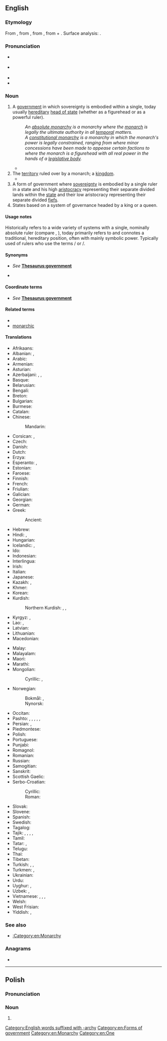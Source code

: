 ==English==
{{wikipedia}}

===Etymology===
From {{etyl|fro|en}} {{m|fro|monarchie}}, from {{etyl|LL.|en}} {{m|la|monarchia}}, from {{etyl|grc|en}} {{m|grc|μοναρχία}}, from {{m|grc|μόνος||only}} + {{m|grc|ἀρχή||power, authority}}. Surface analysis: {{confix|en|mon|t1=one”, “single|archy|t2=rule”, “command}}.

===Pronunciation===
* {{a|RP}} {{IPA|en|/ˈmɒnəki/}}
* {{a|GA}} {{IPA|en|/ˈmɑnɚki/}}
* {{audio|en|en-us-monarchy.ogg|Audio (US)}}
* {{hyph|en|mon|ar|chy}}

===Noun===
{{en-noun|~}}

# A [[government]] in which sovereignty is embodied within a single, today usually [[hereditary]] [[head of state]] (whether as a figurehead or as a powerful ruler).
#: ''An [[absolute monarchy]] is a monarchy where the [[monarch]] is legally the ultimate authority in all [[temporal]] matters.''
#: ''A [[constitutional monarchy]] is a monarchy in which the monarch's power is legally constrained, ranging from where minor concessions have been made to appease certain factions to where the monarch is a figurehead with all real power in the hands of a [[legislative body]].''
#* {{RQ:Marlowe Tamburlaine|1|II|i|url=https://books.google.com/books?id=0HFGOmnsvAMC&pg=PP30|He that with ſhepheards and a litle ſpoyle,<br>Durſt in diſdaine of wrong and tyrannie,<br>Defend his freedome gainſt a '''Monarchie''':<br>What will he doe ſupported by a king?}}
# The [[territory]] ruled over by a monarch; a [[kingdom]].
#* {{RQ:Shakespeare Richard 3|I|iv|passage=What scourge for perjury / Can this dark '''monarchy''' afford false Clarence?}}
# A form of government where [[sovereignty]] is embodied by a single ruler in a state and his high [[aristocracy]] representing their separate divided lands within the [[state]] and their low aristocracy representing their separate divided [[fiefs]].
# States based on a system of governance headed by a king or a queen.

====Usage notes====
Historically refers to a wide variety of systems with a single, nominally absolute ruler (compare {{m|en|autocracy}}, {{m|en|dictatorship}}), today primarily refers to and connotes a traditional, hereditary position, often with mainly symbolic power. Typically used of rulers who use the terms {{m|en|king}}/{{m|en|queen}} or {{m|en|emperor}}/{{m|en|empress}}.

====Synonyms====
* {{sense|rule}} ''See'' '''[[Thesaurus:government]]'''
* {{sense|state}} {{l|en|kingdom}}

====Coordinate terms====
* ''See'' '''[[Thesaurus:government]]'''

====Related terms====
* {{l|en|monarch}}
* [[monarchic]]

====Translations====
{{trans-top|form of government with a hereditary head of state}}
* Afrikaans: {{t|af|monargie}}
* Albanian: {{t+|sq|mbretëri|f}}, {{t+|sq|monarki|f}}
* Arabic: {{t|ar|مَلِكِيَّة|f}}
* Armenian: {{t+|hy|միապետություն}}
* Asturian: {{t|ast|monarquía|f}}
* Azerbaijani: {{t|az|monarxiya}}, {{t|az|padşahlıq}}, {{t|az|sultanlıq}}
* Basque: {{t|eu|monarkia}}
* Belarusian: {{t|be|мана́рхія|f}}
* Bengali: {{t|bn|রাজতন্ত্র}}
* Breton: {{t|br|unpenniezh|f}}
* Bulgarian: {{t+|bg|мона́рхия|f}}
* Burmese: {{t|my|မင်း၏အစိုးရခြင်း}}
* Catalan: {{t+|ca|monarquia|f}}
* Chinese:
*: Mandarin: {{t+|cmn|君主制|tr=jūnzhǔzhì}}
* Corsican: {{t|co|munarchia|f}}, {{t|co|monarchia|f}}
* Czech: {{t+|cs|monarchie|f}}
* Danish: {{t+|da|monarki|n}}
* Dutch: {{t+|nl|monarchie|f}}
* Erzya: {{t|myv|вейкинязорчи}}
* Esperanto: {{t|eo|monarkio}}, {{t|eo|monarĥio}}
* Estonian: {{t+|et|monarhia}}
* Faroese: {{t|fo|kongsveldi}}
* Finnish: {{t+|fi|monarkia}}
* French: {{t+|fr|monarchie|f}}
* Friulian: {{t|fur|monarchie|f}}
* Galician: {{t+|gl|monarquía|f}}
* Georgian: {{t+|ka|მონარქია}}
* German: {{t+|de|Monarchie|f}}
* Greek: {{t+|el|μοναρχία|f}}
*: Ancient: {{t|grc|μοναρχία|f}}
* Hebrew: {{t+|he|מוֹנַרְכְיָה|f|tr=monárkhia}}
* Hindi: {{t|hi|राजतन्त्र|m}}, {{t+|hi|बादशाहत|f}}
* Hungarian: {{t+|hu|monarchia}}
* Icelandic: {{t|is|konungsríki}}, {{t+|is|konungdæmi}}
* Ido: {{t+|io|monarkio}}
* Indonesian: {{t+|id|monarki}}
* Interlingua: {{t|ia|monarchia}}
* Irish: {{t|ga|monarcacht|f}}
* Italian: {{t+|it|monarchia|f}}
* Japanese: {{t|ja|君主制|tr=くんしゅせい, kunshusei}}
* Kazakh: {{t+|kk|монархия}}, {{t|kk|патшалық}}
* Khmer: {{t+|km|រាជាធិបតេយ្យ}}
* Korean: {{t+|ko|군주제(君主制)}}
* Kurdish:
*: Northern Kurdish: {{t+|kmr|monarşî}}, {{t+|kmr|padîşahî}}, {{t+|kmr|keyîtî}}
* Kyrgyz: {{t|ky|монархия}}, {{t|ky|падышалык}}
* Lao: {{t|lo|ຣາຊາທິປະໄຕ}}, {{t|lo|ລາຊາທິປະໄຕ}}
* Latvian: {{t|lv|monarhija|f}}
* Lithuanian: {{t+|lt|monarchija|f}}
* Macedonian: {{t|mk|монархија|f}}
{{trans-mid}}
* Malay: {{t|ms|monarki}}
* Malayalam: {{t|ml|രാജവാഴ്ച}}
* Maori: {{t|mi|arikitanga}}
* Marathi: {{t|mr|राजेशाही}}
* Mongolian:
*: Cyrillic: {{t|mn|эзэн хаант улс}}, {{t+|mn|хаант засаг}}
* Norwegian:
*: Bokmål: {{t+|no|monarki|n}}, {{t+|no|kongedømme|n}}
*: Nynorsk: {{t|nn|monarki|n}}
* Occitan: {{t+|oc|monarquia|f}}
* Pashto: {{t+|ps|پاچايي|f|tr=pāčāyi}}, {{t|ps|بادشاهي|f|tr=bādšāhi}}, {{t+|ps|باچاهي|f|tr=bāčāhi}}, {{t|ps|باچايي|f|tr=bāčāyi}}, {{t|ps|پاچاهي|f|tr=pāčāhi}}, {{t+|ps|سلطنت|m|tr=sәltanat, soltanat}}
* Persian: {{t+|fa|سلطنت|tr=saltanat}}, {{t+|fa|پادشاهی|tr=pâdešâhi, pâdšâhi}}
* Piedmontese: {{t-needed|pms}}
* Polish: {{t+|pl|monarchia|f}}
* Portuguese: {{t+|pt|monarquia|f}}
* Punjabi: {{t|pa|ਬਾਦਸ਼ਾਹੀ}}
* Romagnol: {{t-needed|rgn}}
* Romanian: {{t+|ro|monarhie|f}}
* Russian: {{t+|ru|мона́рхия|f}}
* Samogitian: {{t|sgs|muonarkėjė|f}}
* Sanskrit: {{t+|sa|एकप्रभुत्व|n}}
* Scottish Gaelic: {{t|gd|monarcachd|f}}
* Serbo-Croatian:
*: Cyrillic: {{t|sh|мона̀рхија|f}}
*: Roman: {{t+|sh|monàrhija|f}}
* Slovak: {{t|sk|monarchia|f}}
* Slovene: {{t+|sl|monarhija|f}}
* Spanish: {{t+|es|monarquía|f}}
* Swedish: {{t+|sv|monarki|c}}
* Tagalog: {{t|tl|monarkiya}}
* Tajik: {{t|tg|салтанат}}, {{t|tg|монархия}}, {{t|tg|хокимияти мутлақа}}, {{t|tg|подшоҳӣ}}, {{t|tg|подишоҳӣ}}
* Tamil: {{t+|ta|முடியாட்சி}}
* Tatar: {{t|tt|монархия}}, {{t+|tt|патшалык}}
* Telugu: {{t+|te|రాచరికం}}
* Thai: {{t+|th|ราชาธิปไตย}}
* Tibetan: {{t|bo|རྒྱལ་སྲིད}}
* Turkish: {{t+|tr|monarşi}}, {{t+|tr|padişahlık}}, {{t+|tr|sultanlık}}
* Turkmen: {{t|tk|monarhiýa}}, {{t|tk|patyşalyk}}
* Ukrainian: {{t|uk|мона́рхія|f}}
* Urdu: {{t|ur|بادْشاہَت|f|tr=bādśāhat}}
* Uyghur: {{t|ug|پادىشاھلىق}}, {{t|ug|پادىشالىق}}
* Uzbek: {{t+|uz|monarxiya}}, {{t+|uz|podshohlik}}
* Vietnamese: {{t+|vi|quân chủ}}, {{t|vi|chế độ quân chủ}}, {{t|vi|nền quân chủ}}, {{t|vi|君主制}}
* Welsh: {{t|cy|archdeyrnieath|f}}
* West Frisian: {{t|fy|monargy}}
* Yiddish: {{t|yi|קעניגרייך|n}}, {{t|yi|מאָנאַרכיע|f}}
{{trans-bottom}}

===See also===
* [[:Category:en:Monarchy]]

===Anagrams===
* {{anagrams|en|a=achmnory|nomarchy}}

[[Category:English words suffixed with -archy]]
[[Category:en:Forms of government]]
[[Category:en:Monarchy]]
[[Category:en:One]]

----

==Polish==

===Pronunciation===
{{pl-p}}

===Noun===
{{head|pl|noun form}}

# {{inflection of|pl|monarcha||gen|s}}